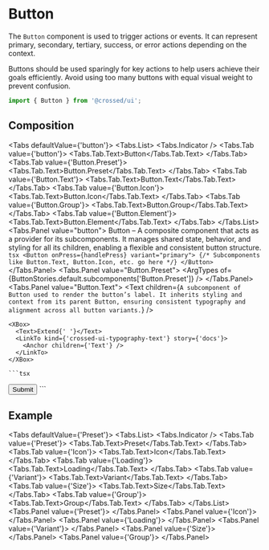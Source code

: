 
<Meta of={ButtonStories} />

# Button

The `Button` component is used to trigger actions or events.
It can represent primary, secondary, tertiary, success, or error actions depending on the context.

Buttons should be used sparingly for key actions to help users achieve their goals efficiently.
Avoid using too many buttons with equal visual weight to prevent confusion.

```jsx title="Import Button"
import { Button } from '@crossed/ui';
```

<Canvas of={ButtonStories.WithIcon} />

## Composition

<Tabs defaultValue={'button'}>
  <Tabs.List>
    <Tabs.Indicator />
    <Tabs.Tab value={'button'}>
      <Tabs.Tab.Text>Button</Tabs.Tab.Text>
    </Tabs.Tab>
    <Tabs.Tab value={'Button.Preset'}>
      <Tabs.Tab.Text>Button.Preset</Tabs.Tab.Text>
    </Tabs.Tab>
    <Tabs.Tab value={'Button.Text'}>
      <Tabs.Tab.Text>Button.Text</Tabs.Tab.Text>
    </Tabs.Tab>
    <Tabs.Tab value={'Button.Icon'}>
      <Tabs.Tab.Text>Button.Icon</Tabs.Tab.Text>
    </Tabs.Tab>
    <Tabs.Tab value={'Button.Group'}>
      <Tabs.Tab.Text>Button.Group</Tabs.Tab.Text>
    </Tabs.Tab>
    <Tabs.Tab value={'Button.Element'}>
      <Tabs.Tab.Text>Button.Element</Tabs.Tab.Text>
    </Tabs.Tab>
  </Tabs.List>
  <Tabs.Panel value="button">
    <Text>
      Button – A composite component that acts as a provider for its
      subcomponents. It manages shared state, behavior, and styling for all its
      children, enabling a flexible and consistent button structure.
    </Text>
    ```tsx
    <Button onPress={handlePress} variant="primary">
      {/* Subcomponents like Button.Text, Button.Icon, etc. go here */}
    </Button>
    ```
    <ArgTypes of={ButtonStories.default.component} />
  </Tabs.Panel>
  <Tabs.Panel value="Button.Preset">
    <ArgTypes of={ButtonStories.default.subcomponents['Button.Preset']} />
  </Tabs.Panel>
  <Tabs.Panel value="Button.Text">
    <Text children={`A subcomponent of Button used to render the button’s label. It inherits styling and context from its parent Button, ensuring consistent typography and alignment across all button variants.`} />

    <XBox>
      <Text>Extend{' '}</Text>
      <LinkTo kind={'crossed-ui-typography-text'} story={'docs'}>
        <Anchor children={'Text'} />
      </LinkTo>
    </XBox>

    ```tsx

<Button onPress={handlePress}>
  <Button.Text>Submit</Button.Text>
</Button>
    ```
    <ArgTypes of={ButtonStories.default.subcomponents['Button.Text']} />
  </Tabs.Panel>
  <Tabs.Panel value="Button.Icon">
    <ArgTypes of={ButtonStories.default.subcomponents['Button.Icon']} />
  </Tabs.Panel>
  <Tabs.Panel value="Button.Group">
    <ArgTypes of={ButtonStories.default.subcomponents['Button.Group']} />
  </Tabs.Panel>
  <Tabs.Panel value="Button.Element">
    <ArgTypes of={ButtonStories.default.subcomponents['Button.Element']} />
  </Tabs.Panel>
</Tabs>

## Example

<Tabs defaultValue={'Preset'}>
  <Tabs.List>
    <Tabs.Indicator />
    <Tabs.Tab value={'Preset'}>
      <Tabs.Tab.Text>Preset</Tabs.Tab.Text>
    </Tabs.Tab>
    <Tabs.Tab value={'Icon'}>
      <Tabs.Tab.Text>Icon</Tabs.Tab.Text>
    </Tabs.Tab>
    <Tabs.Tab value={'Loading'}>
      <Tabs.Tab.Text>Loading</Tabs.Tab.Text>
    </Tabs.Tab>
    <Tabs.Tab value={'Variant'}>
      <Tabs.Tab.Text>Variant</Tabs.Tab.Text>
    </Tabs.Tab>
    <Tabs.Tab value={'Size'}>
      <Tabs.Tab.Text>Size</Tabs.Tab.Text>
    </Tabs.Tab>
    <Tabs.Tab value={'Group'}>
      <Tabs.Tab.Text>Group</Tabs.Tab.Text>
    </Tabs.Tab>
  </Tabs.List>
  <Tabs.Panel value={'Preset'}>
    <Canvas of={ButtonStories.Preset} />
  </Tabs.Panel>
  <Tabs.Panel value={'Icon'}>
    <Canvas of={ButtonStories.WithIcon} />
  </Tabs.Panel>
  <Tabs.Panel value={'Loading'}>
    <Canvas of={ButtonStories.Loading} />
  </Tabs.Panel>
  <Tabs.Panel value={'Variant'}>
    <Canvas of={ButtonStories.Variant} />
  </Tabs.Panel>
  <Tabs.Panel value={'Size'}>
    <Canvas of={ButtonStories.Size} />
  </Tabs.Panel>
  <Tabs.Panel value={'Group'}>
    <Canvas of={ButtonStories.Group} />
  </Tabs.Panel>
</Tabs>
